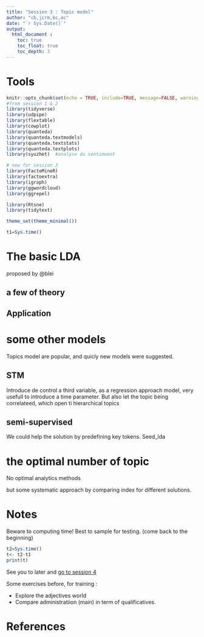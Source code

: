 ```yaml
---
title: "Session 3 : Topic model"
author: "cb,jcrm,bc,oc"
date: "`r Sys.Date()`"
output: 
  html_document :
    toc: true
    toc_float: true
    toc_depth: 3
---
```


# Tools

```r
knitr::opts_chunk$set(echo = TRUE, include=TRUE, message=FALSE, warning=FALSE)
#from session 1 & 2
library(tidyverse)
library(udpipe)
library(flextable)
library(cowplot)
library(quanteda)
library(quanteda.textmodels)
library(quanteda.textstats)
library(quanteda.textplots)
library(syuzhet)  #analyse du sentimeent

# new for session 3
library(FactoMineR)
library(factoextra)
library(igraph)
library(ggwordcloud)
library(ggrepel)

library(Rtsne)
library(tidytext)

theme_set(theme_minimal())

t1=Sys.time()

```

# The basic LDA

proposed by @blei

## a few of theory

## Application

# some other models

Topics model are popular, and quicly new models were suggested. 

## STM

Introduce de control a third variable, as a regression approach model, very usefull to introduce a time parameter. But also let the topic being correlateed, which open ti hierarchical topics

## semi-supervised

We could help the solution by predefining key tokens. Seed_lda

# the optimal number of topic

No optimal analytics methods

but some systematic approach by comparing index for different solutions. 


# Notes

Beware to computing time! Best to sample for testing. (come back to the beginning)

```r
t2=Sys.time()
t<- t2-t1
print(t)
```


See you to later and [go to session 4](https://benaventc.github.io/NLP_lecture_PSLWeek/session4.html)

Some exercises before, for training :

* Explore the adjectives world
* Compare administratiion (main) in term of qualificatives.

# References

